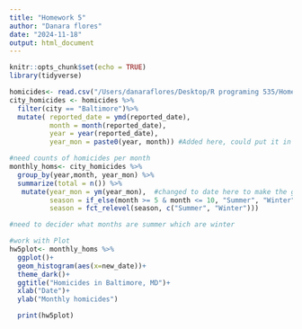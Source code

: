 ```yaml
---
title: "Homework 5"
author: "Danara flores"
date: "2024-11-18"
output: html_document
---
```


```r
knitr::opts_chunk$set(echo = TRUE)
library(tidyverse)

```

```r
homicides<- read.csv("/Users/danaraflores/Desktop/R programing 535/Homework 5/hw 5/data/homicide-data.csv")
city_homicides <- homicides %>%
  filter(city == "Baltimore")%>%
  mutate( reported_date = ymd(reported_date),
          month = month(reported_date),
          year = year(reported_date),
          year_mon = paste0(year, month)) #Added here, could put it in to the bottome monthly homs

#need counts of homicides per month 
monthly_homs<- city_homicides %>% 
  group_by(year,month, year_mon) %>%
  summarize(total = n()) %>% 
   mutate(year_mon = ym(year_mon),  #changed to date here to make the graph better
          season = if_else(month >= 5 & month <= 10, "Summer", "Winter"),  
          season = fct_relevel(season, c("Summer", "Winter")))

#need to decider what months are summer which are winter

#work with Plot
hw5plot<- monthly_homs %>% 
  ggplot()+
  geom_histogram(aes(x=new_date))+
  theme_dark()+
  ggtitle("Homicides in Baltimore, MD")+
  xlab("Date")+
  ylab("Monthly homicides")

  print(hw5plot)


```

```r

```

